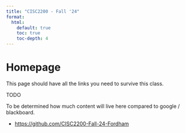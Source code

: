 ```yaml
---
title: "CISC2200 - Fall '24"
format:
  html:
    default: true
    toc: true
    toc-depth: 4
---
```


# Homepage

This page should have all the links you need to survive this class.

TODO

To be determined how much content will live here compared to google / blackboard.

- [https://github.com/CISC2200-Fall-24-Fordham](https://github.com/CISC2200-Fall-24-Fordham)

